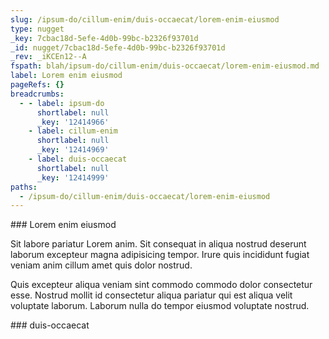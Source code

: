 ```yaml
---
slug: /ipsum-do/cillum-enim/duis-occaecat/lorem-enim-eiusmod
type: nugget
_key: 7cbac18d-5efe-4d0b-99bc-b2326f93701d
_id: nugget/7cbac18d-5efe-4d0b-99bc-b2326f93701d
_rev: _iKCEn12--A
fspath: blah/ipsum-do/cillum-enim/duis-occaecat/lorem-enim-eiusmod.md
label: Lorem enim eiusmod
pageRefs: {}
breadcrumbs:
  - - label: ipsum-do
      shortlabel: null
      _key: '12414966'
    - label: cillum-enim
      shortlabel: null
      _key: '12414969'
    - label: duis-occaecat
      shortlabel: null
      _key: '12414999'
paths:
  - /ipsum-do/cillum-enim/duis-occaecat/lorem-enim-eiusmod
---
```


<NuggetArea>
<Nugget slug="/ipsum-do/cillum-enim/duis-occaecat/lorem-enim-eiusmod" type="nugget" _key="7cbac18d-5efe-4d0b-99bc-b2326f93701d" _id="nugget/7cbac18d-5efe-4d0b-99bc-b2326f93701d" _rev="_iKCEn12--A" fspath="blah/ipsum-do/cillum-enim/duis-occaecat/lorem-enim-eiusmod.md" label="Lorem enim eiusmod" paths="/ipsum-do/cillum-enim/duis-occaecat/lorem-enim-eiusmod">
<NuggetBody>
### Lorem enim eiusmod

Sit labore pariatur Lorem anim. Sit consequat in aliqua nostrud deserunt laborum excepteur magna adipisicing tempor. Irure quis incididunt fugiat veniam anim cillum amet quis dolor nostrud.

Quis excepteur aliqua veniam sint commodo commodo dolor consectetur esse. Nostrud mollit id consectetur aliqua pariatur qui est aliqua velit voluptate laborum. Laborum nulla do tempor eiusmod voluptate nostrud.

</NuggetBody>
<Breadcrumbs>
<Crumbs>
<Crumb _key="12414966" label="ipsum-do" /><Crumb _key="12414969" label="cillum-enim" /><Crumb _key="12414999" label="duis-occaecat" />
</Crumbs>
</Breadcrumbs>
</Nugget>

<NuggetsInbound>
</NuggetsInbound>
<NuggetsOutbound>
</NuggetsOutbound>
</NuggetArea>
<PassagesInbound>
<Passage direction="inbound" type="passage" _key="12414999" _id="passage/12414999" _rev="_iKCEn12--_" label="duis-occaecat" passage="duis-occaecat" fspath="blah/ipsum-do/cillum-enim/duis-occaecat" paths="/ipsum-do/cillum-enim/duis-occaecat" slug="/ipsum-do/cillum-enim/duis-occaecat">
<NuggetBody>
### duis-occaecat

</NuggetBody>
<Breadcrumbs>
<Crumbs>
<Crumb _key="12414966" label="ipsum-do" /><Crumb _key="12414969" label="cillum-enim" />
</Crumbs>
</Breadcrumbs>
</Passage>

</PassagesInbound>
<PassagesOutbound>
</PassagesOutbound>